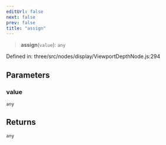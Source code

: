 ```yaml
---
editUrl: false
next: false
prev: false
title: "assign"
---
```


> **assign**(`value`): `any`

Defined in: three/src/nodes/display/ViewportDepthNode.js:294

## Parameters

### value

`any`

## Returns

`any`
